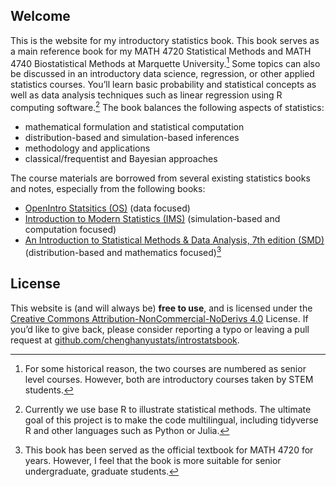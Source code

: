 ## Welcome {.unnumbered}

This is the website for my introductory statistics book. This book serves as a main reference book for my MATH 4720 Statistical Methods and MATH 4740 Biostatistical Methods at Marquette University.[^index-1] Some topics can also be discussed in an introductory data science, regression, or other applied statistics courses. You'll learn basic probability and statistical concepts as well as data analysis techniques such as linear regression using R computing software.[^index-2] The book balances the following aspects of statistics:

[^index-1]: For some historical reason, the two courses are numbered as senior level courses. However, both are introductory courses taken by STEM students.

[^index-2]: Currently we use base R to illustrate statistical methods. The ultimate goal of this project is to make the code multilingual, including tidyverse R and other languages such as Python or Julia.


-   mathematical formulation and statistical computation
-   distribution-based and simulation-based inferences
-   methodology and applications
-   classical/frequentist and Bayesian approaches

The course materials are borrowed from several existing statistics books and notes, especially from the following books:

- [OpenIntro Statsitics (OS)](https://www.openintro.org/book/os/) (data focused)
- [Introduction to Modern Statistics (IMS)](https://openintro-ims.netlify.app/) (simulation-based and computation focused)
- [An Introduction to Statistical Methods & Data Analysis, 7th edition (SMD)](https://www.filepicker.io/api/file/GdeoWEcATWi1pXV1DlPe) (distribution-based and mathematics focused)[^index-3]

[^index-3]: This book has been served as the official textbook for MATH 4720 for years. However, I feel that the book is more suitable for senior undergraduate, graduate students.


## License

This website is (and will always be) **free to use**, and is licensed under the [Creative Commons Attribution-NonCommercial-NoDerivs 4.0](https://creativecommons.org/licenses/by-nc-nd/4.0/) License. If you'd like to give back, please consider reporting a typo or leaving a pull request at [github.com/chenghanyustats/introstatsbook](https://github.com/chenghanyustats/introstatsbook).
